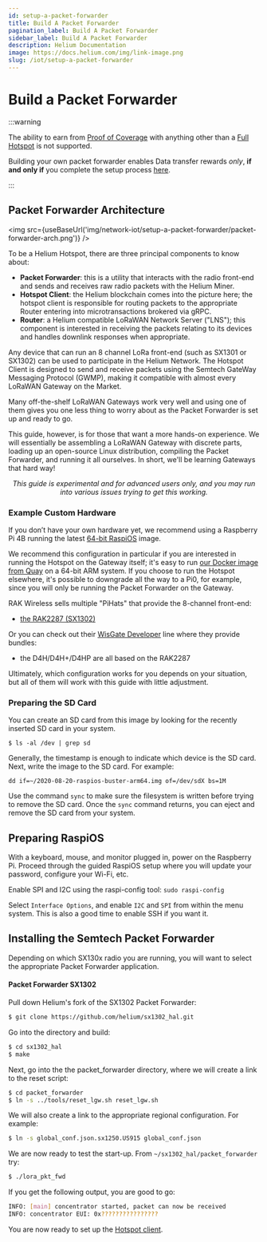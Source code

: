 ```yaml
---
id: setup-a-packet-forwarder
title: Build A Packet Forwarder
pagination_label: Build A Packet Forwarder
sidebar_label: Build A Packet Forwarder
description: Helium Documentation
image: https://docs.helium.com/img/link-image.png
slug: /iot/setup-a-packet-forwarder
---
```


# Build a Packet Forwarder


:::warning

The ability to earn from [Proof of Coverage](/iot-proof-of-coverage) with anything other than a
[Full Hotspot](/network-iot/hotspots-iot/full-hotspots) is not supported.

Building your own packet forwarder enables Data transfer rewards _only_, **if and only if** you
complete the setup process [here](/network-iot/hotspots-iot/data-only-hotspots).

:::

## Packet Forwarder Architecture

<img src={useBaseUrl('img/network-iot/setup-a-packet-forwarder/packet-forwarder-arch.png')} />

To be a Helium Hotspot, there are three principal components to know about:

- **Packet Forwarder**: this is a utility that interacts with the radio front-end and sends and
  receives raw radio packets with the Helium Miner.
- **Hotspot Client**: the Helium blockchain comes into the picture here; the hotspot client is
  responsible for routing packets to the appropriate Router entering into microtransactions brokered
  via gRPC.
- **Router**: a Helium compatible LoRaWAN Network Server ("LNS"); this component is interested in
  receiving the packets relating to its devices and handles downlink responses when appropriate.

Any device that can run an 8 channel LoRa front-end (such as SX1301 or SX1302) can be used to
participate in the Helium Network. The Hotspot Client is designed to send and receive packets using
the Semtech GateWay Messaging Protocol (GWMP), making it compatible with almost every LoRaWAN
Gateway on the Market.

Many off-the-shelf LoRaWAN Gateways work very well and using one of them gives you one less thing to
worry about as the Packet Forwarder is set up and ready to go.

This guide, however, is for those that want a more hands-on experience. We will essentially be
assembling a LoRaWAN Gateway with discrete parts, loading up an open-source Linux distribution,
compiling the Packet Forwarder, and running it all ourselves. In short, we'll be learning Gateways
that hard way!

<center>
  <i>
    This guide is experimental and for advanced users only, and you may run into various issues
    trying to get this working.
  </i>
</center>

### Example Custom Hardware

If you don’t have your own hardware yet, we recommend using a Raspberry Pi 4B running the latest
[64-bit RaspiOS](https://downloads.raspberrypi.org/raspios_arm64/images/) image.

We recommend this configuration in particular if you are interested in running the Hotspot on the
Gateway itself; it's easy to run
[our Docker image from Quay](https://quay.io/repository/team-helium/miner) on a 64-bit ARM system.
If you choose to run the Hotspot elsewhere, it's possible to downgrade all the way to a Pi0, for
example, since you will only be running the Packet Forwarder on the Gateway.

RAK Wireless sells multiple "PiHats" that provide the 8-channel front-end:

- [the RAK2287 (SX1302)](https://store.rakwireless.com/products/rak2287-pi-hat)

Or you can check out their
[WisGate Developer](https://store.rakwireless.com/collections/wisgate-developer) line where they
provide bundles:

- the D4H/D4H+/D4HP are all based on the RAK2287

Ultimately, which configuration works for you depends on your situation, but all of them will work
with this guide with little adjustment.

### Preparing the SD Card

You can create an SD card from this image by looking for the recently inserted SD card in your
system.

```
$ ls -al /dev | grep sd
```

Generally, the timestamp is enough to indicate which device is the SD card. Next, write the image to
the SD card. For example:

```
dd if=~/2020-08-20-raspios-buster-arm64.img of=/dev/sdX bs=1M
```

Use the command `sync` to make sure the filesystem is written before trying to remove the SD card.
Once the `sync` command returns, you can eject and remove the SD card from your system.

## Preparing RaspiOS

With a keyboard, mouse, and monitor plugged in, power on the Raspberry Pi. Proceed through the
guided RaspiOS setup where you will update your password, configure your Wi-Fi, etc.

Enable SPI and I2C using the raspi-config tool: `sudo raspi-config`

Select `Interface Options`, and enable `I2C` and `SPI` from within the menu system. This is also a
good time to enable SSH if you want it.

## Installing the Semtech Packet Forwarder

Depending on which SX130x radio you are running, you will want to select the appropriate Packet
Forwarder application.

#### Packet Forwarder SX1302

Pull down Helium's fork of the SX1302 Packet Forwarder:

```bash
$ git clone https://github.com/helium/sx1302_hal.git
```

Go into the directory and build:

```bash
$ cd sx1302_hal
$ make
```

Next, go into the the packet_forwarder directory, where we will create a link to the reset script:

```bash
$ cd packet_forwarder
$ ln -s ../tools/reset_lgw.sh reset_lgw.sh
```

We will also create a link to the appropriate regional configuration. For example:

```bash
$ ln -s global_conf.json.sx1250.US915 global_conf.json
```

We are now ready to test the start-up. From `~/sx1302_hal/packet_forwarder` try:

```bash
$ ./lora_pkt_fwd
```

If you get the following output, you are good to go:

```bash
INFO: [main] concentrator started, packet can now be received
INFO: concentrator EUI: 0x????????????????
```

You are now ready to set up the [Hotspot client](/iot-hotspots).
